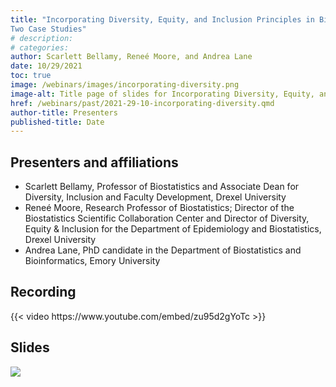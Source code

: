 ```yaml
---
title: "Incorporating Diversity, Equity, and Inclusion Principles in Biostatistics Courses:
Two Case Studies"
# description:
# categories:
author: Scarlett Bellamy, Reneé Moore, and Andrea Lane
date: 10/29/2021
toc: true
image: /webinars/images/incorporating-diversity.png
image-alt: Title page of slides for Incorporating Diversity, Equity, and Inclusion Principles in Biostatistics Courses presentation
href: /webinars/past/2021-29-10-incorporating-diversity.qmd
author-title: Presenters
published-title: Date
---
```

## Presenters and affiliations
* Scarlett Bellamy, Professor of Biostatistics and Associate Dean for Diversity, Inclusion and Faculty Development, Drexel University
* Reneé Moore, Research Professor of Biostatistics; Director of the Biostatistics Scientific Collaboration Center and Director of Diversity, Equity & Inclusion for the Department of Epidemiology and Biostatistics, Drexel University
* Andrea Lane, PhD candidate in the Department of Biostatistics and Bioinformatics, Emory University

## Recording
{{< video https://www.youtube.com/embed/zu95d2gYoTc >}}

## Slides
[![](/webinars/images/incorporating-diversity.png)](https://drive.google.com/file/d/1mKil-a244bGMPzaV6TcpPY74asFbi6no/view)